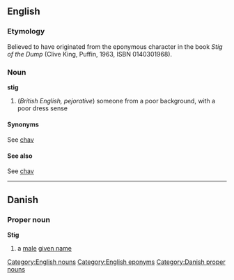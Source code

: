 == English ==
=== Etymology ===
Believed to have originated from the eponymous character in the book ''Stig of the Dump'' (Clive King, Puffin, 1963, ISBN 0140301968).
=== Noun ===
[[Category:English nouns]]
'''stig'''
#(''British English, pejorative'') someone from a poor background, with a poor dress sense
==== Synonyms ====
See [[chav]]
==== See also ====
See [[chav]]

[[Category:English eponyms]]

----

== Danish ==
=== Proper noun ===
[[Category:Danish proper nouns]]
'''Stig'''
# a [[male]] [[given name]]
